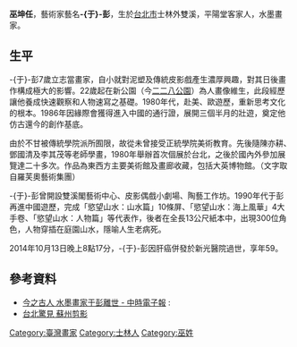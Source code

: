 '''巫坤任'''{{BD|1955年||2014年|10月13日|catIdx=Wu}}，藝術家藝名'''-{于}-彭'''，生於[[台北市|台北市]]士林外雙溪，平陽堂客家人，水墨畫家。

==生平==

-{于}-彭7歲立志當畫家，自小就對泥塑及傳統皮影戲產生濃厚興趣，對其日後畫作構成極大的影響。22歲起在新公園（今[[二二八公園|二二八公園]]）為人畫像維生，此段經歷讓他養成快速觀察和人物速寫之基礎。1980年代，赴美、歐遊歷，重新思考文化的根本。1986年因緣際會獲得進入中國的通行證，展開三個半月的壯遊，奠定他仿古還今的創作基底。

由於不甘被傳統學院派所囿限，故從未曾接受正統學院美術教育。先後隨陳亦耕、鄧國清及李其茂等老師學畫，1980年舉辦首次個展於台北，之後於國內外參加展覽達二十多次。作品為東西方主要美術館及畫廊收藏，包括大英博物館。（文字取自羅芙奧藝術集團）

-{于}-彭曾開設雙溪閣藝術中心、皮影偶戲小劇場、陶藝工作坊。1990年代于彭再進中國遊歷，完成「慾望山水：山水篇」10條屏、「慾望山水：海上風華」4大手卷、「慾望山水：人物篇」等代表作，後者在全長13公尺紙本中，出現300位角色，人物穿插在庭園山水，隱喻人生老病死。

2014年10月13日晚上8點17分，-{于}-彭因肝癌併發於新光醫院過世，享年59。

==參考資料==
*[http://www.chinatimes.com/newspapers/20141015000485-260115 今之古人 水墨畫家于彭離世 - 中時電子報] {{Wayback|url=http://www.chinatimes.com/newspapers/20141015000485-260115 |date=20160818150252 }} :
*[http://www.appledaily.com.tw/appledaily/article/property/20051120/2214133/ 台北驚見 蘇州剪影] {{Wayback|url=http://www.appledaily.com.tw/appledaily/article/property/20051120/2214133/ |date=20160808123538 }}

[[Category:臺灣畫家|Category:臺灣畫家]]
[[Category:士林人|Category:士林人]]
[[Category:巫姓|Category:巫姓]]